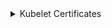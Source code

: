 
<details>
<summary>Kubelet Certificates</summary>

```bash
mkdir -p ${BASE_K8S_PATH}/pki
mkdir -p ${BASE_K8S_PATH}/openssl/csr
mkdir -p ${BASE_KUBELET_PATH}/pki
```


### Переменные окружения сертификатов

```bash
export CERTIFICATE_KEY_SIZE=2048
export KUBELET_CURRENT_CLIENT_CRT_PATH="${BASE_KUBELET_PATH}/pki/kubelet-client-current.pem"
export KUBELET_CURRENT_SERVER_CRT_PATH="${BASE_KUBELET_PATH}/pki/kubelet-server-current.pem"

export KUBELET_CLIENT_KEY_PATH="${BASE_KUBELET_PATH}/pki/kubelet-client-key.pem"
export KUBELET_CLIENT_CRT_PATH="${BASE_KUBELET_PATH}/pki/kubelet-client.pem"
export KUBELET_CLIENT_CRT_CONF="${BASE_K8S_PATH}/openssl/kubelet-client.conf"
export KUBELET_CLIENT_CSR_PATH="${BASE_K8S_PATH}/openssl/csr/kubelet-client.csr"

export KUBELET_SERVER_KEY_PATH="${BASE_KUBELET_PATH}/pki/kubelet-server-key.pem"
export KUBELET_SERVER_CRT_PATH="${BASE_KUBELET_PATH}/pki/kubelet-server.pem"
export KUBELET_SERVER_CRT_CONF="${BASE_K8S_PATH}/openssl/kubelet-server.conf"
export KUBELET_SERVER_CSR_PATH="${BASE_K8S_PATH}/openssl/csr/kubelet-server.csr"

```

### Инструкция создания сертификатов

:::note
Для удобства добавил блок расширения, что бы в перспективе отобразить инструкции сертификатов для `cfssl`
:::

<Tabs 
    defaultValue='openssl'
    values={[
        { label: "openssl", value: "openssl" },
    ]}>
    <TabItem value='openssl'>

      #### Конфигурация `openssl` kubelet-client

      ```bash
      cat <<EOF > ${KUBELET_CLIENT_CRT_CONF}
      [ req ]
      default_bits        = ${CERTIFICATE_KEY_SIZE}
      prompt              = no
      default_md          = sha256
      distinguished_name  = dn

      [ dn ]
      CN = system:node:${FULL_HOST_NAME}
      O  = system:nodes

      [ v3_ext ]
      authorityKeyIdentifier=keyid,issuer:always
      basicConstraints=CA:FALSE
      keyUsage=keyEncipherment,dataEncipherment
      extendedKeyUsage=clientAuth
      EOF
      ```

      #### Конфигурация `openssl` kubelet-server

      ```bash
      cat <<EOF > ${KUBELET_SERVER_CRT_CONF}
      [ req ]
      default_bits        = ${CERTIFICATE_KEY_SIZE}
      prompt              = no
      default_md          = sha256
      distinguished_name  = dn
      req_extensions      = req_ext

      [ req_ext ]
      subjectAltName = @alt_names

      [ alt_names ]
      DNS.1 = localhost
      DNS.2 = ${HOST_NAME}
      DNS.3 = ${FULL_HOST_NAME}
      IP.1  = 127.0.0.1
      IP.2  = 0:0:0:0:0:0:0:1
      IP.3  = ${LOCAL_ADDRESS}

      [ dn ]
      CN = "system:node:${FULL_HOST_NAME}"
      O  = "system:nodes"

      [ v3_ext ]
      authorityKeyIdentifier=keyid,issuer:always
      basicConstraints=CA:FALSE
      keyUsage=keyEncipherment,dataEncipherment
      extendedKeyUsage=serverAuth
      subjectAltName=@alt_names
      EOF
      ```

      #### Генерация приватных ключей сертификатов

      ```bash
      openssl genrsa \
        -out "${KUBELET_CLIENT_KEY_PATH}" ${CERTIFICATE_KEY_SIZE}
      openssl genrsa \
        -out "${KUBELET_SERVER_KEY_PATH}" ${CERTIFICATE_KEY_SIZE}
      ```

      #### Генерация CSR будущих сертификатов

      ```bash
      openssl req \
        -new \
        -key "${KUBELET_CLIENT_KEY_PATH}" \
        -out "${KUBELET_CLIENT_CSR_PATH}" \
        -config "${KUBELET_CLIENT_CRT_CONF}"

      openssl req \
        -new \
        -key "${KUBELET_SERVER_KEY_PATH}" \
        -out "${KUBELET_SERVER_CSR_PATH}" \
        -config "${KUBELET_SERVER_CRT_CONF}"
      ```

      #### Подпись CSR ключом удостоверяющего центра (CA)

      ```bash
      openssl x509 \
        -req \
        -days 365 \
        -sha256 \
        -outform PEM \
        -CA "${KUBERNETES_CA_CRT_PATH}" \
        -CAkey "${KUBERNETES_CA_KEY_PATH}" \
        -CAcreateserial \
        -in "${KUBELET_CLIENT_CSR_PATH}" \
        -out "${KUBELET_CLIENT_CRT_PATH}" \
        -extensions v3_ext \
        -extfile "${KUBELET_CLIENT_CRT_CONF}"

      openssl x509 \
        -req \
        -days 365 \
        -sha256 \
        -outform PEM \
        -CA "${KUBERNETES_CA_CRT_PATH}" \
        -CAkey "${KUBERNETES_CA_KEY_PATH}" \
        -CAcreateserial \
        -in "${KUBELET_SERVER_CSR_PATH}" \
        -out "${KUBELET_SERVER_CRT_PATH}" \
        -extensions v3_ext \
        -extfile "${KUBELET_SERVER_CRT_CONF}"

      ```

      ```bash
      cat "${KUBELET_CLIENT_CRT_PATH}" "${KUBELET_CLIENT_KEY_PATH}" >> "${KUBELET_CURRENT_CLIENT_CRT_PATH}"
      cat "${KUBELET_SERVER_CRT_PATH}" "${KUBELET_SERVER_KEY_PATH}" >> "${KUBELET_CURRENT_SERVER_CRT_PATH}"
      ```
    </TabItem>

</Tabs>



### Инструкция создания Kubeconfig
```bash

kubectl config set-cluster kubernetes \
  --certificate-authority="${KUBERNETES_CA_CRT_PATH}" \
  --embed-certs=true \
  --server=https://127.0.0.1:6443 \
  --kubeconfig=${BASE_K8S_PATH}/kubelet.conf

kubectl config set-credentials system:node:${FULL_HOST_NAME} \
  --client-certificate=${KUBELET_CLIENT_CRT_PATH} \
  --client-key=${KUBELET_CLIENT_KEY_PATH} \
  --embed-certs=true \
  --kubeconfig=${BASE_K8S_PATH}/kubelet.conf

kubectl config set-context default \
  --cluster=kubernetes \
  --user=system:node:${FULL_HOST_NAME} \
  --kubeconfig=${BASE_K8S_PATH}/kubelet.conf

kubectl config use-context default --kubeconfig=${BASE_K8S_PATH}/kubelet.conf
```

</details>
